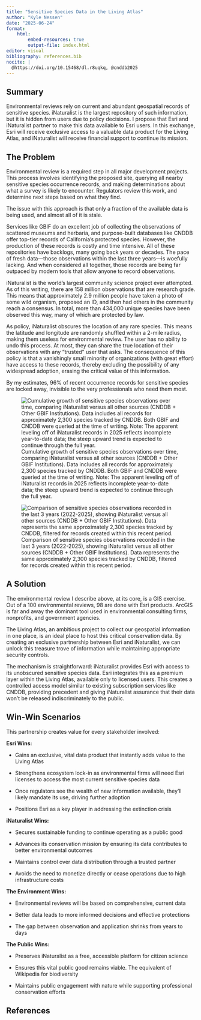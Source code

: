 ```yaml
---
title: "Sensitive Species Data in the Living Atlas"
author: "Kyle Nessen"
date: "2025-06-24"
format: 
    html:
        embed-resources: true
        output-file: index.html
editor: visual
bibliography: references.bib
nocite: |
  @https://doi.org/10.15468/dl.r8uqkq, @cnddb2025
---
```


## Summary

Environmental reviews rely on current and abundant geospatial records of sensitive species. iNaturalist is the largest repository of such information, but it is hidden from users due to policy decisions. I propose that Esri and iNaturalist partner to make this data available to Esri users. In this exchange, Esri will receive exclusive access to a valuable data product for the Living Atlas, and iNaturalist will receive financial support to continue its mission.

## The Problem

Environmental review is a required step in all major development projects. This process involves identifying the proposed site, querying all nearby sensitive species occurrence records, and making determinations about what a survey is likely to encounter. Regulators review this work, and determine next steps based on what they find.

The issue with this approach is that only a fraction of the available data is being used, and almost all of it is stale.

Services like GBIF do an excellent job of collecting the observations of scattered museums and herbaria, and purpose-built databases like CNDDB offer top-tier records of California's protected species. However, the production of these records is costly and time intensive. All of these repositories have backlogs, many going back years or decades. The pace of fresh data—those observations within the last three years—is woefully lacking. And when considered all together, those records are being far outpaced by modern tools that allow anyone to record observations.

iNaturalist is the world's largest community science project ever attempted. As of this writing, there are 158 million observations that are research grade. This means that approximately 2.9 million people have taken a photo of some wild organism, proposed an ID, and then had others in the community reach a consensus. In total, more than 434,000 unique species have been observed this way, many of which are protected by law.

As policy, iNaturalist obscures the location of any rare species. This means the latitude and longitude are randomly shuffled within a 2-mile radius, making them useless for environmental review. The user has no ability to undo this process. At most, they can share the true location of their observations with any "trusted" user that asks. The consequence of this policy is that a vanishingly small minority of organizations (with great effort) have access to these records, thereby excluding the possibility of any widespread adoption, erasing the critical value of this information.

By my estimates, 96% of recent occurrence records for sensitive species are locked away, invisible to the very professionals who need them most.

![Cumulative growth of sensitive species observations over time, comparing iNaturalist versus all other sources (CNDDB + Other GBIF Institutions). Data includes all records for approximately 2,300 species tracked by CNDDB. Both GBIF and CNDDB were queried at the time of writing. Note: The apparent leveling off of iNaturalist records in 2025 reflects incomplete year-to-date data; the steep upward trend is expected to continue through the full year.](figures/timeseries_cumulative_growth.png)

![Comparison of sensitive species observations recorded in the last 3 years (2022-2025), showing iNaturalist versus all other sources (CNDDB + Other GBIF Institutions). Data represents the same approximately 2,300 species tracked by CNDDB, filtered for records created within this recent period.](figures/recent_comparison_bar_chart.png)

## A Solution

The environmental review I describe above, at its core, is a GIS exercise. Out of a 100 environmental reviews, 98 are done with Esri products. ArcGIS is far and away the dominant tool used in environmental consulting firms, nonprofits, and government agencies.

The Living Atlas, an ambitious project to collect our geospatial information in one place, is an ideal place to host this critical conservation data. By creating an exclusive partnership between Esri and iNaturalist, we can unlock this treasure trove of information while maintaining appropriate security controls.

The mechanism is straightforward: iNaturalist provides Esri with access to its unobscured sensitive species data. Esri integrates this as a premium layer within the Living Atlas, available only to licensed users. This creates a controlled access model similar to existing subscription services like CNDDB, providing precedent and giving iNaturalist assurance that their data won't be released indiscriminately to the public.

## Win-Win Scenarios

This partnership creates value for every stakeholder involved:

**Esri Wins:**

-   Gains an exclusive, vital data product that instantly adds value to the Living Atlas

-   Strengthens ecosystem lock-in as environmental firms will need Esri licenses to access the most current sensitive species data

-   Once regulators see the wealth of new information available, they'll likely mandate its use, driving further adoption

-   Positions Esri as a key player in addressing the extinction crisis

**iNaturalist Wins:**

-   Secures sustainable funding to continue operating as a public good

-   Advances its conservation mission by ensuring its data contributes to better environmental outcomes

-   Maintains control over data distribution through a trusted partner

-   Avoids the need to monetize directly or cease operations due to high infrastructure costs

**The Environment Wins:**

-   Environmental reviews will be based on comprehensive, current data

-   Better data leads to more informed decisions and effective protections

-   The gap between observation and application shrinks from years to days

**The Public Wins:**

-   Preserves iNaturalist as a free, accessible platform for citizen science

-   Ensures this vital public good remains viable. The equivalent of Wikipedia for biodiversity

-   Maintains public engagement with nature while supporting professional conservation efforts

## References
